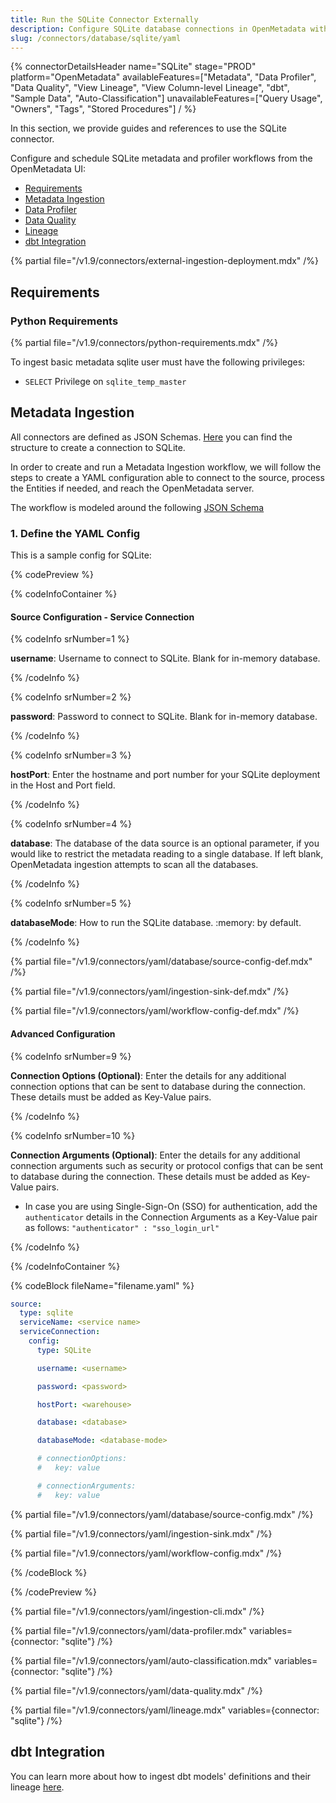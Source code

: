 ```yaml
---
title: Run the SQLite Connector Externally
description: Configure SQLite database connections in OpenMetadata with YAML. Step-by-step setup guide, configuration examples, and best practices for metadata extraction.
slug: /connectors/database/sqlite/yaml
---
```


{% connectorDetailsHeader
name="SQLite"
stage="PROD"
platform="OpenMetadata"
availableFeatures=["Metadata", "Data Profiler", "Data Quality", "View Lineage", "View Column-level Lineage", "dbt", "Sample Data", "Auto-Classification"]
unavailableFeatures=["Query Usage", "Owners", "Tags", "Stored Procedures"]
/ %}

In this section, we provide guides and references to use the SQLite connector.

Configure and schedule SQLite metadata and profiler workflows from the OpenMetadata UI:

- [Requirements](#requirements)
- [Metadata Ingestion](#metadata-ingestion)
- [Data Profiler](#data-profiler)
- [Data Quality](#data-quality)
- [Lineage](#lineage)
- [dbt Integration](#dbt-integration)

{% partial file="/v1.9/connectors/external-ingestion-deployment.mdx" /%}

## Requirements

### Python Requirements

{% partial file="/v1.9/connectors/python-requirements.mdx" /%}

To ingest basic metadata sqlite user must have the following privileges:
  - `SELECT` Privilege on `sqlite_temp_master`

## Metadata Ingestion

All connectors are defined as JSON Schemas.
[Here](https://github.com/open-metadata/OpenMetadata/blob/main/openmetadata-spec/src/main/resources/json/schema/entity/services/connections/database/sqliteConnection.json)
you can find the structure to create a connection to SQLite.

In order to create and run a Metadata Ingestion workflow, we will follow
the steps to create a YAML configuration able to connect to the source,
process the Entities if needed, and reach the OpenMetadata server.

The workflow is modeled around the following
[JSON Schema](https://github.com/open-metadata/OpenMetadata/blob/main/openmetadata-spec/src/main/resources/json/schema/metadataIngestion/workflow.json)

### 1. Define the YAML Config

This is a sample config for SQLite:

{% codePreview %}

{% codeInfoContainer %}

#### Source Configuration - Service Connection

{% codeInfo srNumber=1 %}

**username**: Username to connect to SQLite. Blank for in-memory database.

{% /codeInfo %}

{% codeInfo srNumber=2 %}

**password**: Password to connect to SQLite. Blank for in-memory database.

{% /codeInfo %}

{% codeInfo srNumber=3 %}

**hostPort**: Enter the hostname and port number for your SQLite deployment in the Host and Port field.

{% /codeInfo %}

{% codeInfo srNumber=4 %}

**database**: The database of the data source is an optional parameter, if you would like to restrict the metadata reading to a single database. If left blank, OpenMetadata ingestion attempts to scan all the databases.


{% /codeInfo %}

{% codeInfo srNumber=5 %}

**databaseMode**: How to run the SQLite database. :memory: by default.

{% /codeInfo %}

{% partial file="/v1.9/connectors/yaml/database/source-config-def.mdx" /%}

{% partial file="/v1.9/connectors/yaml/ingestion-sink-def.mdx" /%}

{% partial file="/v1.9/connectors/yaml/workflow-config-def.mdx" /%}

#### Advanced Configuration

{% codeInfo srNumber=9 %}

**Connection Options (Optional)**: Enter the details for any additional connection options that can be sent to database during the connection. These details must be added as Key-Value pairs.

{% /codeInfo %}

{% codeInfo srNumber=10 %}

**Connection Arguments (Optional)**: Enter the details for any additional connection arguments such as security or protocol configs that can be sent to database during the connection. These details must be added as Key-Value pairs.

- In case you are using Single-Sign-On (SSO) for authentication, add the `authenticator` details in the Connection Arguments as a Key-Value pair as follows: `"authenticator" : "sso_login_url"`

{% /codeInfo %}

{% /codeInfoContainer %}

{% codeBlock fileName="filename.yaml" %}

```yaml {% isCodeBlock=true %}
source:
  type: sqlite
  serviceName: <service name>
  serviceConnection:
    config:
      type: SQLite
```
```yaml {% srNumber=1 %}
      username: <username>
```
```yaml {% srNumber=2 %}
      password: <password>
```
```yaml {% srNumber=3 %}
      hostPort: <warehouse>
```
```yaml {% srNumber=4 %}
      database: <database>
```
```yaml {% srNumber=5 %}
      databaseMode: <database-mode>
```
```yaml {% srNumber=9 %}
      # connectionOptions:
      #   key: value
```
```yaml {% srNumber=10 %}
      # connectionArguments:
      #   key: value
```


{% partial file="/v1.9/connectors/yaml/database/source-config.mdx" /%}

{% partial file="/v1.9/connectors/yaml/ingestion-sink.mdx" /%}

{% partial file="/v1.9/connectors/yaml/workflow-config.mdx" /%}

{% /codeBlock %}

{% /codePreview %}

{% partial file="/v1.9/connectors/yaml/ingestion-cli.mdx" /%}

{% partial file="/v1.9/connectors/yaml/data-profiler.mdx" variables={connector: "sqlite"} /%}

{% partial file="/v1.9/connectors/yaml/auto-classification.mdx" variables={connector: "sqlite"} /%}

{% partial file="/v1.9/connectors/yaml/data-quality.mdx" /%}

{% partial file="/v1.9/connectors/yaml/lineage.mdx" variables={connector: "sqlite"} /%}

## dbt Integration

You can learn more about how to ingest dbt models' definitions and their lineage [here](/connectors/ingestion/workflows/dbt).
